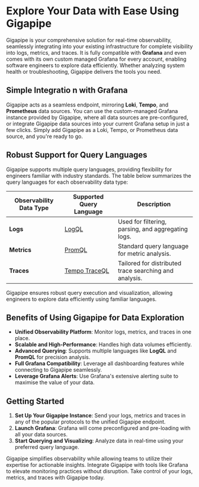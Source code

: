 
# Explore Your Data with Ease Using Gigapipe

Gigapipe is your comprehensive solution for real-time observability, seamlessly integrating into your existing infrastructure for complete visibility into logs, metrics, and traces. It is fully compatible with **Grafana** and even comes with its own custom managed Grafana for every account, enabling software engineers to explore data efficiently. Whether analyzing system health or troubleshooting, Gigapipe delivers the tools you need.

## Simple Integratio n with Grafana

Gigapipe acts as a seamless endpoint, mirroring **Loki**, **Tempo**, and **Prometheus** data sources. You can use the custom-managed Grafana instance provided by Gigapipe, where all data sources are pre-configured, or integrate Gigapipe data sources into your current Grafana setup in just a few clicks. Simply add Gigapipe as a Loki, Tempo, or Prometheus data source, and you're ready to go.

## Robust Support for Query Languages

Gigapipe supports multiple query languages, providing flexibility for engineers familiar with industry standards. The table below summarizes the query languages for each observability data type:

| **Observability Data Type** | **Supported Query Language**                  | **Description**                                                   |
|-----------------------------|-----------------------------------------------|-------------------------------------------------------------------|
| **Logs**                    | [LogQL](https://grafana.com/docs/loki/latest/logql/) | Used for filtering, parsing, and aggregating logs. |
| **Metrics**                 | [PromQL](https://prometheus.io/docs/prometheus/latest/querying/basics/) | Standard query language for metric analysis. |
| **Traces**                  | [Tempo TraceQL](https://grafana.com/docs/tempo/latest/querying/) | Tailored for distributed trace searching and analysis. |

Gigapipe ensures robust query execution and visualization, allowing engineers to explore data efficiently using familiar languages.

## Benefits of Using Gigapipe for Data Exploration

- **Unified Observability Platform**: Monitor logs, metrics, and traces in one place.
- **Scalable and High-Performance**: Handles high data volumes efficiently.
- **Advanced Querying**: Supports multiple languages like **LogQL** and **PromQL** for precision analysis.
- **Full Grafana Compatibility**: Leverage all dashboarding features while connecting to Gigapipe seamlessly.
- **Leverage Grafana Alerts**: Use Grafana's extensive alerting suite to maximise the value of your data.

## Getting Started

1. **Set Up Your Gigapipe Instance**: Send your logs, metrics and traces in any of the popular protocols to the unified Gigapipe endpoint.
2. **Launch Grafana**: Grafana will come preconfigured and pre-loading with all your data sources.
3. **Start Querying and Visualizing**: Analyze data in real-time using your preferred query language.

 <SmoothIframe src="https://app.arcade.software/share/xWio6WS465J42XseY3Fr" height="550px" />

Gigapipe simplifies observability while allowing teams to utilize their expertise for actionable insights. Integrate Gigapipe with tools like Grafana to elevate monitoring practices without disruption. Take control of your logs, metrics, and traces with Gigapipe today.
